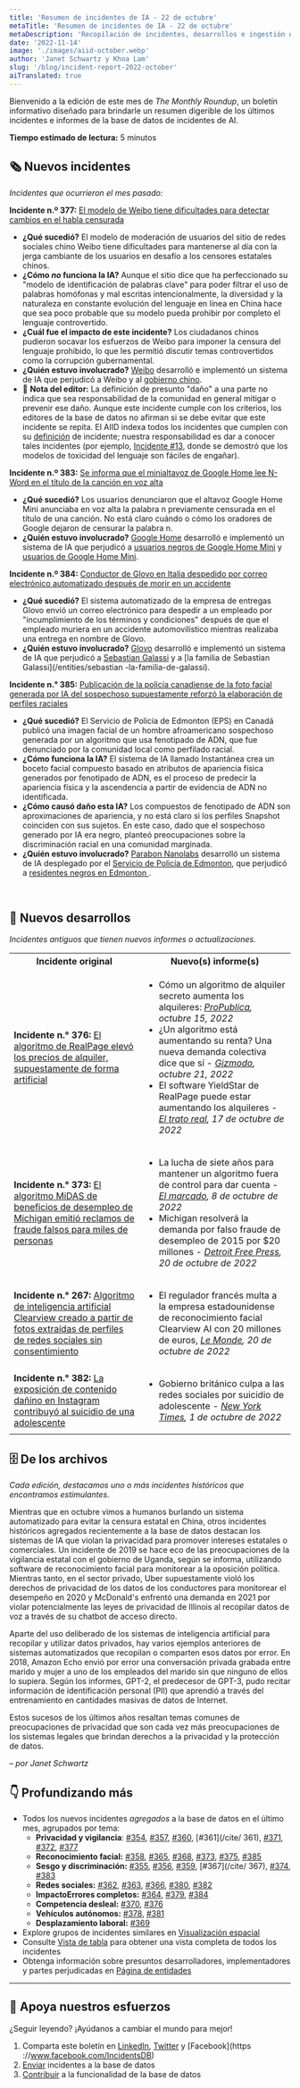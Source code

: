 ```yaml
---
title: 'Resumen de incidentes de IA - 22 de octubre'
metaTitle: 'Resumen de incidentes de IA - 22 de octubre'
metaDescription: 'Recopilación de incidentes, desarrollos e ingestión de IA en octubre de 2022, que proporciona un resumen digerible de los últimos incidentes e informes de AIID'
date: '2022-11-14'
image: './images/aiid-october.webp'
author: 'Janet Schwartz y Khoa Lam'
slug: '/blog/incident-report-2022-october'
aiTranslated: true
---
```

Bienvenido a la edición de este mes de _The Monthly Roundup_, un boletín informativo diseñado para brindarle un resumen digerible de los últimos incidentes e informes de la base de datos de incidentes de AI.

**Tiempo estimado de lectura:** 5 minutos

## 🗞️ Nuevos incidentes

_Incidentes que ocurrieron el mes pasado:_

**Incidente n.º 377:** [El modelo de Weibo tiene dificultades para detectar cambios en el habla censurada](/cite/377)

* **¿Qué sucedió?** El modelo de moderación de usuarios del sitio de redes sociales chino Weibo tiene dificultades para mantenerse al día con la jerga cambiante de los usuarios en desafío a los censores estatales chinos.
* **¿Cómo _no_ funciona la IA?** Aunque el sitio dice que ha perfeccionado su "modelo de identificación de palabras clave" para poder filtrar el uso de palabras homófonas y mal escritas intencionalmente, la diversidad y la naturaleza en constante evolución del lenguaje en línea en China hace que sea poco probable que su modelo pueda prohibir por completo el lenguaje controvertido.
* **¿Cuál fue el impacto de este incidente?** Los ciudadanos chinos pudieron socavar los esfuerzos de Weibo para imponer la censura del lenguaje prohibido, lo que les permitió discutir temas controvertidos como la corrupción gubernamental.
* **¿Quién estuvo involucrado?** [Weibo](/entities/weibo) desarrolló e implementó un sistema de IA que perjudicó a Weibo y al [gobierno chino](/entities/chinese-government).
* 🚨 **Nota del editor:** La definición de presunto "daño" a una parte no indica que sea responsabilidad de la comunidad en general mitigar o prevenir ese daño. Aunque este incidente cumple con los criterios, los editores de la base de datos no afirman si se debe evitar que este incidente se repita. El AIID indexa todos los incidentes que cumplen con su [definición](/research/1-criteria) de incidente; nuestra responsabilidad es dar a conocer tales incidentes (por ejemplo, [Incidente #13](/cite/13), donde se demostró que los modelos de toxicidad del lenguaje son fáciles de engañar).

**Incidente n.º 383:** [Se informa que el minialtavoz de Google Home lee N-Word en el título de la canción en voz alta](/cite/383)

* **¿Qué sucedió?** Los usuarios denunciaron que el altavoz Google Home Mini anunciaba en voz alta la palabra n previamente censurada en el título de una canción. No está claro cuándo o cómo los oradores de Google dejaron de censurar la palabra n.
* **¿Quién estuvo involucrado?** [Google Home](/entities/google-home) desarrolló e implementó un sistema de IA que perjudicó a [usuarios negros de Google Home Mini](/entities/black-google-home-mini-users ) y [usuarios de Google Home Mini](/entities/google-home-mini-users).

**Incidente n.º 384:** [Conductor de Glovo en Italia despedido por correo electrónico automatizado después de morir en un accidente](/cite/384)

* **¿Qué sucedió?** El sistema automatizado de la empresa de entregas Glovo envió un correo electrónico para despedir a un empleado por "incumplimiento de los términos y condiciones" después de que el empleado muriera en un accidente automovilístico mientras realizaba una entrega en nombre de Glovo.
* **¿Quién estuvo involucrado?** [Glovo](/entities/glovo) desarrolló e implementó un sistema de IA que perjudicó a [Sebastian Galassi](/entities/sebastian-galassi) y a [la familia de Sebastian Galassi](/entities/sebastian -la-familia-de-galassi).

**Incidente n.° 385:** [Publicación de la policía canadiense de la foto facial generada por IA del sospechoso supuestamente reforzó la elaboración de perfiles raciales](/cite/385)

* **¿Qué sucedió?** El Servicio de Policía de Edmonton (EPS) en Canadá publicó una imagen facial de un hombre afroamericano sospechoso generada por un algoritmo que usa fenotipado de ADN, que fue denunciado por la comunidad local como perfilado racial.
* **¿Cómo funciona la IA?** El sistema de IA llamado Instantánea crea un boceto facial compuesto basado en atributos de apariencia física generados por fenotipado de ADN, es el proceso de predecir la apariencia física y la ascendencia a partir de evidencia de ADN no identificada.
* **¿Cómo causó daño esta IA?** Los compuestos de fenotipado de ADN son aproximaciones de apariencia, y no está claro si los perfiles Snapshot coinciden con sus sujetos. En este caso, dado que el sospechoso generado por IA era negro, planteó preocupaciones sobre la discriminación racial en una comunidad marginada.
* **¿Quién estuvo involucrado?** [Parabon Nanolabs](/entities/parabon-nanolabs) desarrolló un sistema de IA desplegado por el [Servicio de Policía de Edmonton](/entities/edmonton-police-service), que perjudicó a [residentes negros en Edmonton ](/entities/black-edmonton-residents).

<br/>

## 📎 Nuevos desarrollos

_Incidentes antiguos que tienen nuevos informes o actualizaciones._

<table className="border-1 borde-gris-200 my-4">
 <tr>
  <th align="center">Incidente original</th>
  <th align="center">Nuevo(s) informe(s)</th>
 </tr>
 <tr>
  <td className="alinear-borde superior-1 borde-gris-200 px-4 py-2">
    <strong>Incidente n.° 376:</strong> <a href="/cite/376">El algoritmo de RealPage elevó los precios de alquiler, supuestamente de forma artificial</a>
  </td>
  <td className="alinear-borde superior-1 border-gris-200 px-4 py-2">
   <ul className="pl-0">
    <li>Cómo un algoritmo de alquiler secreto aumenta los alquileres: <em> <a href="https://www.propublica.org/article/yieldstar-rent-increase-realpage-rent">ProPublica</a>, octubre 15, 2022</em>
    </li>
    <li>¿Un algoritmo está aumentando su renta? Una nueva demanda colectiva dice que sí - <em><a href="https://gizmodo.com/realpage-yieldstar-high-rent-housing-class-action-suit-1849683731">Gizmodo</a>, octubre 21, 2022</em>
    </li>
    <li>El software YieldStar de RealPage puede estar aumentando los alquileres - <em><a href="https://therealdeal.com/2022/10/17/realpage-algorithm-could-be-driven-up-rents/"> El trato real</a>, 17 de octubre de 2022</em>
    </li>
   </ul>
  </td>
 </tr>
 <tr>
  <td className="alinear-borde superior-1 borde-gris-200 px-4 py-2">
    <strong>Incidente n.° 373:</strong> <a href="/cite/373">El algoritmo MiDAS de beneficios de desempleo de Michigan emitió reclamos de fraude falsos para miles de personas</a>
  </td>
  <td className="alinear-borde superior-1 borde-gris-200 px-4 py-2">
   <ul className="pl-0">
    <li>La lucha de siete años para mantener un algoritmo fuera de control para dar cuenta - <em><a href="https://themarkup.org/newsletter/hello-world/the-seven-year-struggle- para-mantener-un-algoritmo-fuera-de-control-a-la-cuenta">El marcado</a>, 8 de octubre de 2022</em>
    </li>
    <li>Michigan resolverá la demanda por falso fraude de desempleo de 2015 por $20 millones - <em><a href="https://www.freep.com/story/news/local/michigan/2022/10/20/michiganunemployment-false -fraud-lawsuit/69577567007/">Detroit Free Press</a>, 20 de octubre de 2022</em>
    </li>
   </ul>
  </td>
 </tr>
 <tr>
  <td className="alinear-borde superior-1 borde-gris-200 px-4 py-2">
    <strong>Incidente n.° 267:</strong> <a href="/cite/267">Algoritmo de inteligencia artificial Clearview creado a partir de fotos extraídas de perfiles de redes sociales sin consentimiento</a>
  </td>
  <td className="alinear-borde superior-1 borde-gris-200 px-4 py-2">
   <ul className="pl-0">
     <li>El regulador francés multa a la empresa estadounidense de reconocimiento facial Clearview AI con 20 millones de euros, <em><a href="https://www.lemonde.fr/en/pixels/article/2022/10/20/french-regulator- fines-us-face-recognition-firm-clearview-ai-20-million_6001116_13.html">Le Monde</a>, 20 de octubre de 2022</em>
     </li>
   </ul>
  </td>
 </tr>
 <tr>
  <td className="alinear-borde superior-1 borde-gris-200 px-4 py-2">
    <strong>Incidente n.° 382:</strong> <a href="/cite/382">La exposición de contenido dañino en Instagram contribuyó al suicidio de una adolescente</a>
  </td>
  <td className="alinear-borde superior-1 borde-gris-200 px-4 py-2">
   <ul className="pl-0">
     <li>Gobierno británico culpa a las redes sociales por suicidio de adolescente - <em><a href="https://www.nytimes.com/2022/10/01/business/instagram-suicide-ruling-britain.html" >New York Times</a>, 1 de octubre de 2022</em>
     </li>
   </ul>
  </td>
 </tr>
</table>

## 🗄 De los archivos

_Cada edición, destacamos uno o más incidentes históricos que encontramos estimulantes._

Mientras que en octubre vimos a humanos burlando un sistema automatizado para evitar la censura estatal en China, otros incidentes históricos agregados recientemente a la base de datos destacan los sistemas de IA que violan la privacidad para promover intereses estatales o comerciales. Un incidente de 2019 se hace eco de las preocupaciones de la vigilancia estatal con el gobierno de Uganda, según se informa, utilizando software de reconocimiento facial para monitorear a la oposición política. Mientras tanto, en el sector privado, Uber supuestamente violó los derechos de privacidad de los datos de los conductores para monitorear el desempeño en 2020 y McDonald's enfrentó una demanda en 2021 por violar potencialmente las leyes de privacidad de Illinois al recopilar datos de voz a través de su chatbot de acceso directo.

Aparte del uso deliberado de los sistemas de inteligencia artificial para recopilar y utilizar datos privados, hay varios ejemplos anteriores de sistemas automatizados que recopilan o comparten esos datos por error. En 2018, Amazon Echo envió por error una conversación privada grabada entre marido y mujer a uno de los empleados del marido sin que ninguno de ellos lo supiera. Según los informes, GPT-2, el predecesor de GPT-3, pudo recitar información de identificación personal (PII) que aprendió a través del entrenamiento en cantidades masivas de datos de Internet.

Estos sucesos de los últimos años resaltan temas comunes de preocupaciones de privacidad que son cada vez más preocupaciones de los sistemas legales que brindan derechos a la privacidad y la protección de datos.

_– por Janet Schwartz_

## 👇 Profundizando más

* Todos los nuevos incidentes _agregados_ a la base de datos en el último mes, agrupados por tema:
    - **Privacidad y vigilancia**: [#354](/cite/354), [#357](/cite/357), [#360](/cite/360), [#361](/cite/ 361), [#371](/cite/371), [#372](/cite/372), [#377](/cite/377)
    - **Reconocimiento facial:** [#358](/cite/358), [#365](/cite/365), [#368](/cite/368), [#373](/cite/373 ), [#375](/cite/375), [#385](/citar/385)
    - **Sesgo y discriminación:** [#355](/cite/355), [#356](/cite/356), [#359](/cite/359), [#367](/cite/ 367), [#374](/cite/374), [#383](/cita/383/)
    - **Redes sociales:** [#362](/cite/362), [#363](/cite/363), [#366](/cite/366), [#380](/cite/380 ), [#382](/cite/382)
    - **ImpactoErrores completos:** [#364](/cite/364), [#379](/cite/379), [#384](/cite/384)
     - **Competencia desleal:** [#370](/cite/370), [#376](/cite/376)
     - **Vehículos autónomos:** [#378](/cite/378), [#381](/cite/381)
     - **Desplazamiento laboral:** [#369](/cite/369)
* Explore grupos de incidentes similares en [Visualización espacial](/summaries/spatial)
* Consulte [Vista de tabla](/apps/incidents) para obtener una vista completa de todos los incidentes
* Obtenga información sobre presuntos desarrolladores, implementadores y partes perjudicadas en [Página de entidades](/entities)

<hr className="my-4"/>

## 🦾 Apoya nuestros esfuerzos

¿Seguir leyendo? ¡Ayúdanos a cambiar el mundo para mejor!

1. Comparta este boletín en [LinkedIn](https://www.linkedin.com/company/responsible-ai-collaborative), [Twitter](https://twitter.com/IncidentsDB) y [Facebook](https ://www.facebook.com/IncidentsDB)
2. [Enviar](/apps/submit) incidentes a la base de datos
3. [Contribuir](https://github.com/responsible-ai-collaborative/aiid) a la funcionalidad de la base de datos
